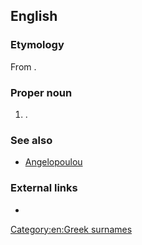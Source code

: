 ==English==

===Etymology===
From {{etyl|el|en}} {{term|Αγγελόπουλος|lang=el}}.

===Proper noun===
{{en-proper noun}}

# {{non-gloss definition|A transliteration of a Greek surname}}.

===See also===
* [[Angelopoulou]]

===External links===
* {{projectlink|wikipedia}}

[[Category:en:Greek surnames]]